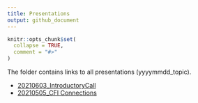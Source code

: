 ```yaml
---
title: Presentations
output: github_document
---
```


<!-- README.md is generated from README.Rmd. Please edit that file -->

```r
knitr::opts_chunk$set(
  collapse = TRUE,
  comment = "#>"
)
```

The folder contains links to all presentations (yyyymmdd_topic). 

- [20210603_IntroductoryCall](https://docs.google.com/presentation/d/1FvaFvlI3Fst6dvQuSHjnIxXoeJbjc9cxUxTMwsMJXro/edit?usp=sharing)
- [20210505_CFI Connections](https://docs.google.com/presentation/d/1bdE0By0TRivmzpVwJxvLglU8pQCT3BPKdVg3Uciab8w/edit?usp=sharing)


